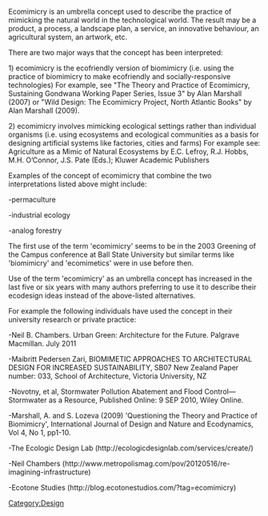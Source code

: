 Ecomimicry is an umbrella concept used to describe the practice of mimicking the natural world in the technological world. The result may be a product, a process, a landscape plan, a service, an innovative behaviour, an agricultural system, an artwork, etc.


There are two major ways that the concept has been interpreted:


1) ecomimicry is the ecofriendly version of biomimicry (i.e. using the practice of biomimicry to make ecofriendly and socially-responsive technologies) For example, see "The Theory and Practice of Ecomimicry, Sustaining Gondwana Working Paper Series, Issue 3" by Alan Marshall (2007) or "Wild Design: The Ecomimicry Project, North Atlantic Books" by Alan Marshall (2009).


2) ecomimicry involves mimicking ecological settings rather than individual organisms (i.e. using ecosystems and ecological communities as a basis for designing artificial systems like factories, cities and farms) For example see: Agriculture as a Mimic of Natural Ecosystems by E.C. Lefroy, R.J. Hobbs, M.H. O’Connor, J.S. Pate (Eds.); Kluwer Academic Publishers


Examples of the concept of ecomimicry that combine the two interpretations listed above might include:

-permaculture

-industrial ecology

-analog forestry


The first use of the term 'ecomimicry' seems to be in the 2003 Greening of the Campus conference at Ball State University but similar terms like 'biomimicry' and 'ecomimetics' were in use before then.


Use of the term 'ecomimicry' as an umbrella concept has increased in the last five or six years with many authors preferring to use it to describe their ecodesign ideas instead of the above-listed alternatives. 

For example the following individuals have used the concept in their university research or private practice:

-Neil B. Chambers. Urban Green: Architecture for the Future. Palgrave Macmillan. July 2011

-Maibritt Pedersen Zari, BIOMIMETIC APPROACHES TO ARCHITECTURAL DESIGN FOR INCREASED
SUSTAINABILITY, SB07 New Zealand Paper number: 033, School of Architecture, Victoria University, NZ

-Novotny, et al, Stormwater Pollution Abatement and Flood Control—Stormwater as a Resource, Published Online: 9 SEP 2010, Wiley Online.

-Marshall, A. and S. Lozeva (2009) 'Questioning the Theory and Practice of Biomimicry',
International Journal of Design and Nature and Ecodynamics, Vol 4, No 1, pp1-10.

-The Ecologic Design Lab (http://ecologicdesignlab.com/services/create/)

-Neil Chambers (http://www.metropolismag.com/pov/20120516/re-imagining-infrastructure)

-Ecotone Studies (http://blog.ecotonestudios.com/?tag=ecomimicry)

[[Category:Design]]